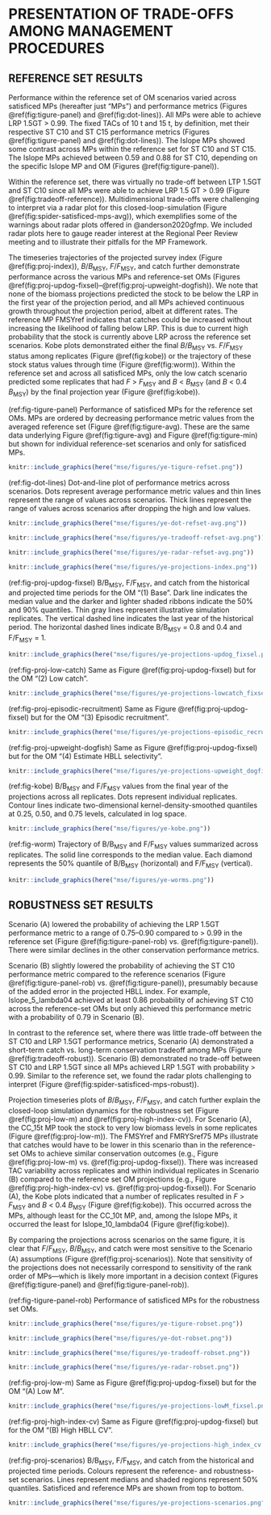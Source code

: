 # PRESENTATION OF TRADE-OFFS AMONG MANAGEMENT PROCEDURES {#sec:results}

## REFERENCE SET RESULTS

Performance within the reference set of OM scenarios varied across satisficed MPs (hereafter just "MPs") and performance metrics (Figures \@ref(fig:tigure-panel) and \@ref(fig:dot-lines)).
All MPs were able to achieve LRP 1.5GT > 0.99.
The fixed TACs of 10 t and 15 t, by definition, met their respective ST C10 and ST C15 performance metrics (Figures \@ref(fig:tigure-panel) and \@ref(fig:dot-lines)).
The Islope MPs showed some contrast across MPs within the reference set for ST C10 and ST C15.
The Islope MPs achieved between 0.59 and 0.88 for ST C10, depending on the specific Islope MP and OM (Figures \@ref(fig:tigure-panel)).

Within the reference set, there was virtually no trade-off between LTP 1.5GT and ST C10 since all MPs were able to achieve LRP 1.5 GT > 0.99 (Figure \@ref(fig:tradeoff-reference)).
Multidimensional trade-offs were challenging to interpret via a radar plot for this closed-loop-simulation (Figure \@ref(fig:spider-satisficed-mps-avg)), which exemplifies some of the warnings about radar plots offered in @anderson2020gfmp.
We included radar plots here to gauge reader interest at the Regional Peer Review meeting and to illustrate their pitfalls for the MP Framework.

<!--
A dot-and-line plot of the performance metrics aggregated across scenarios helps compare performance across MPs (Figure \@ref(fig:dot-lines)).
In general, variation performance metric values for any one MP across reference-set OMs was small, with the slight exception of Islope_10_lambda08 for LT C20 (Figure \@ref(fig:dot-lines)).
-->

The timeseries trajectories of the projected survey index (Figure \@ref(fig:proj-index)), *B*/*B*~MSY~, *F*/*F*~MSY~, and catch further demonstrate performance across the various MPs and reference-set OMs (Figures \@ref(fig:proj-updog-fixsel)--\@ref(fig:proj-upweight-dogfish)).
We note that none of the biomass projections predicted the stock to be below the LRP in the first year of the projection period, and all MPs achieved continuous growth throughout the projection period, albeit at different rates.
The reference MP FMSYref indicates that catches could be increased without increasing the likelihood of falling below LRP. This is due to current high probability that the stock is currently above LRP across the reference set scenarios. 
<!--TODO: check this is this true. We should show those results from the SRA (see note at the end of 03-om.Rmd-->
Kobe plots demonstrated either the final *B*/*B*~MSY~ vs. *F*/*F*~MSY~ status among replicates (Figure \@ref(fig:kobe)) or the trajectory of these stock status values through time (Figure \@ref(fig:worm)).
Within the reference set and across all satisficed MPs, only the low catch scenario predicted some replicates that had *F* > *F*~MSY~ and *B* < *B*~MSY~ (and *B* < 0.4 *B*~MSY~) by the final projection year (Figure \@ref(fig:kobe)).

(ref:fig-tigure-panel) Performance of satisficed MPs for the reference set OMs.
MPs are ordered by decreasing performance metric values from the averaged reference set (Figure \@ref(fig:tigure-avg).
These are the same data underlying Figure \@ref(fig:tigure-avg) and Figure \@ref(fig:tigure-min) but shown for individual reference-set scenarios and only for satisficed MPs.

```r
knitr::include_graphics(here("mse/figures/ye-tigure-refset.png"))
```

\clearpage

(ref:fig-dot-lines)
Dot-and-line plot of performance metrics across scenarios.
Dots represent average performance metric values and thin lines represent the range of values across scenarios.
Thick lines represent the range of values across scenarios after dropping the high and low values.

```r
knitr::include_graphics(here("mse/figures/ye-dot-refset-avg.png"))
```

\clearpage

```r
knitr::include_graphics(here("mse/figures/ye-tradeoff-refset-avg.png"))
```

\clearpage

```r
knitr::include_graphics(here("mse/figures/ye-radar-refset-avg.png"))
```

\clearpage

```r
knitr::include_graphics(here("mse/figures/ye-projections-index.png"))
```

\clearpage

(ref:fig-proj-updog-fixsel) B/B~MSY~, F/F~MSY~, and catch from the historical and projected time periods for the OM "(1) Base".
Dark line indicates the median value and the darker and lighter shaded ribbons indicate the 50% and 90% quantiles.
Thin gray lines represent illustrative simulation replicates.
The vertical dashed line indicates the last year of the historical period.
The horizontal dashed lines indicate B/B~MSY~ = 0.8 and 0.4 and F/F~MSY~ = 1.

```r
knitr::include_graphics(here("mse/figures/ye-projections-updog_fixsel.png"))
```

(ref:fig-proj-low-catch) Same as Figure \@ref(fig:proj-updog-fixsel) but for the OM "(2) Low catch".

```r
knitr::include_graphics(here("mse/figures/ye-projections-lowcatch_fixsel.png"))
```

(ref:fig-proj-episodic-recruitment) Same as Figure \@ref(fig:proj-updog-fixsel) but for the OM "(3) Episodic recruitment".

```r
knitr::include_graphics(here("mse/figures/ye-projections-episodic_recruitment.png"))
```

(ref:fig-proj-upweight-dogfish) Same as Figure \@ref(fig:proj-updog-fixsel) but for the OM "(4) Estimate HBLL selectivity".

```r
knitr::include_graphics(here("mse/figures/ye-projections-upweight_dogfish.png"))
```

\clearpage

(ref:fig-kobe) B/B~MSY~ and F/F~MSY~ values from the final year of the projections across all replicates.
Dots represent individual replicates.
Contour lines indicate two-dimensional kernel-density-smoothed quantiles at 0.25, 0.50, and 0.75 levels, calculated in log space.

```r
knitr::include_graphics(here("mse/figures/ye-kobe.png"))
```

\clearpage

(ref:fig-worm) Trajectory of B/B~MSY~ and F/F~MSY~ values summarized across replicates.
The solid line corresponds to the median value.
Each diamond represents the 50% quantile of B/B~MSY~ (horizontal) and F/F~MSY~ (vertical).

```r
knitr::include_graphics(here("mse/figures/ye-worms.png"))
```

\clearpage

## ROBUSTNESS SET RESULTS

Scenario (A) lowered the probability of achieving the LRP 1.5GT performance metric to a range of 0.75--0.90 compared to > 0.99 in the reference set (Figure \@ref(fig:tigure-panel-rob) vs. \@ref(fig:tigure-panel)).
There were similar declines in the other conservation performance metrics.

Scenario (B) slightly lowered the probability of achieving the ST C10 performance metric compared to the reference scenarios (Figure \@ref(fig:tigure-panel-rob) vs. \@ref(fig:tigure-panel)), presumably because of the added error in the projected HBLL index.
For example, Islope_5_lambda04 achieved at least 0.86 probability of achieving ST C10 across the reference-set OMs but only achieved this performance metric with a probability of 0.79 in Scenario (B).

In contrast to the reference set, where there was little trade-off between the ST C10 and LRP 1.5GT performance metrics, Scenario (A) demonstrated a short-term catch vs. long-term conservation tradeoff among MPs (Figure \@ref(fig:tradeoff-robust)).
Scenario (B) demonstrated no trade-off between ST C10 and LRP 1.5GT since all MPs achieved LRP 1.5GT with probability > 0.99.
Similar to the reference set, we found the radar plots challenging to interpret (Figure \@ref(fig:spider-satisficed-mps-robust)).

Projection timeseries plots of *B*/*B*~MSY~, *F*/*F*~MSY~, and catch further explain the closed-loop simulation dynamics for the robustness set (Figure \@ref(fig:proj-low-m) and \@ref(fig:proj-high-index-cv)).
For Scenario (A), the CC_15t MP took the stock to very low biomass levels in some replicates (Figure \@ref(fig:proj-low-m)).
The FMSYref and FMRYSref75 MPs illustrate that catches would have to be lower in this scenario than in the reference-set OMs to achieve similar conservation outcomes (e.g., Figure \@ref(fig:proj-low-m) vs. \@ref(fig:proj-updog-fixsel)).
There was increased TAC variability across replicates and within individual replicates in Scenario (B) compared to the reference set OM projections (e.g., Figure \@ref(fig:proj-high-index-cv) vs. \@ref(fig:proj-updog-fixsel)).
For Scenario (A), the Kobe plots indicated that a number of replicates resulted in *F* > *F*~MSY~ and *B* < 0.4 *B*~MSY~  (Figure \@ref(fig:kobe)). 
This occurred across the MPs, although least for the CC_10t MP, and, among the Islope MPs, it occurred the least for Islope_10_lambda04 (Figure \@ref(fig:kobe)).

By comparing the projections across scenarios on the same figure, it is clear that *F*/*F*~MSY~, *B*/*B*~MSY~, and catch were most sensitive to the Scenario (A) assumptions (Figure \@ref(fig:proj-scenarios)). 
Note that sensitivity of the projections does not necessarily correspond to sensitivity of the rank order of MPs---which is likely more important in a decision context (Figures \@ref(fig:tigure-panel) and \@ref(fig:tigure-panel-rob)).

(ref:fig-tigure-panel-rob) Performance of satisficed MPs for the robustness set OMs.

```r
knitr::include_graphics(here("mse/figures/ye-tigure-robset.png"))
```

```r
knitr::include_graphics(here("mse/figures/ye-dot-robset.png"))
```

```r
knitr::include_graphics(here("mse/figures/ye-tradeoff-robset.png"))
```

```r
knitr::include_graphics(here("mse/figures/ye-radar-robset.png"))
```

(ref:fig-proj-low-m) Same as Figure \@ref(fig:proj-updog-fixsel) but for the OM "(A) Low M".

```r
knitr::include_graphics(here("mse/figures/ye-projections-lowM_fixsel.png"))
```

(ref:fig-proj-high-index-cv) Same as Figure \@ref(fig:proj-updog-fixsel) but for the OM "(B) High HBLL CV".

```r
knitr::include_graphics(here("mse/figures/ye-projections-high_index_cv.png"))
```

(ref:fig-proj-scenarios) B/B~MSY~, F/F~MSY~, and catch from the historical and projected time periods.
Colours represent the reference- and robustness-set scenarios.
Lines represent medians and shaded regions represent 50% quantiles.
Satisficed and reference MPs are shown from top to bottom.

```r
knitr::include_graphics(here("mse/figures/ye-projections-scenarios.png"))
```

\clearpage

